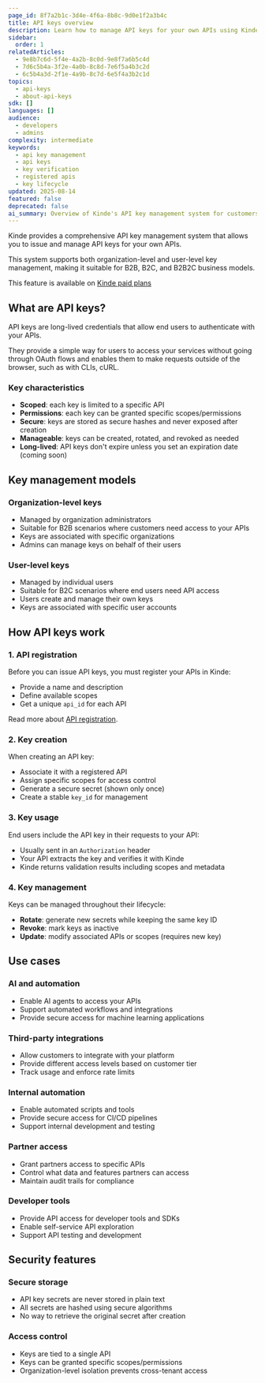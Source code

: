 ```yaml
---
page_id: 8f7a2b1c-3d4e-4f6a-8b8c-9d0e1f2a3b4c
title: API keys overview
description: Learn how to manage API keys for your own APIs using Kinde's API key management system
sidebar:
  order: 1
relatedArticles:
  - 9e8b7c6d-5f4e-4a2b-8c0d-9e8f7a6b5c4d
  - 7d6c5b4a-3f2e-4a0b-8c8d-7e6f5a4b3c2d
  - 6c5b4a3d-2f1e-4a9b-8c7d-6e5f4a3b2c1d
topics:
  - api-keys
  - about-api-keys
sdk: []
languages: []
audience:
  - developers
  - admins
complexity: intermediate
keywords:
  - api key management
  - api keys
  - key verification
  - registered apis
  - key lifecycle
updated: 2025-08-14
featured: false
deprecated: false
ai_summary: Overview of Kinde's API key management system for customers to issue and manage API keys for their own APIs.
---
```


Kinde provides a comprehensive API key management system that allows you to issue and manage API keys for your own APIs.

This system supports both organization-level and user-level key management, making it suitable for B2B, B2C, and B2B2C business models.

<Aside type="upgrade">

This feature is available on [Kinde paid plans](https://kinde.com/pricing/)

</Aside>

## What are API keys?

API keys are long-lived credentials that allow end users to authenticate with your APIs.

They provide a simple way for users to access your services without going through OAuth flows and enables them to make requests outside of the browser, such as with CLIs, cURL.

### Key characteristics

- **Scoped**: each key is limited to a specific API
- **Permissions**: each key can be granted specific scopes/permissions
- **Secure**: keys are stored as secure hashes and never exposed after creation
- **Manageable**: keys can be created, rotated, and revoked as needed
- **Long-lived**: API keys don't expire unless you set an expiration date (coming soon)

## Key management models

### Organization-level keys

- Managed by organization administrators
- Suitable for B2B scenarios where customers need access to your APIs
- Keys are associated with specific organizations
- Admins can manage keys on behalf of their users

### User-level keys

- Managed by individual users
- Suitable for B2C scenarios where end users need API access
- Users create and manage their own keys
- Keys are associated with specific user accounts

## How API keys work

### 1. API registration

Before you can issue API keys, you must register your APIs in Kinde:

- Provide a name and description
- Define available scopes
- Get a unique `api_id` for each API

Read more about [API registration](/developer-tools/your-apis/register-manage-apis/).

### 2. Key creation

When creating an API key:

- Associate it with a registered API
- Assign specific scopes for access control
- Generate a secure secret (shown only once)
- Create a stable `key_id` for management

### 3. Key usage

End users include the API key in their requests to your API:

- Usually sent in an `Authorization` header
- Your API extracts the key and verifies it with Kinde
- Kinde returns validation results including scopes and metadata

### 4. Key management

Keys can be managed throughout their lifecycle:

- **Rotate**: generate new secrets while keeping the same key ID
- **Revoke**: mark keys as inactive
- **Update**: modify associated APIs or scopes (requires new key)

## Use cases

### AI and automation

- Enable AI agents to access your APIs
- Support automated workflows and integrations
- Provide secure access for machine learning applications

### Third-party integrations

- Allow customers to integrate with your platform
- Provide different access levels based on customer tier
- Track usage and enforce rate limits

### Internal automation

- Enable automated scripts and tools
- Provide secure access for CI/CD pipelines
- Support internal development and testing

### Partner access

- Grant partners access to specific APIs
- Control what data and features partners can access
- Maintain audit trails for compliance

### Developer tools

- Provide API access for developer tools and SDKs
- Enable self-service API exploration
- Support API testing and development

## Security features

### Secure storage

- API key secrets are never stored in plain text
- All secrets are hashed using secure algorithms
- No way to retrieve the original secret after creation

### Access control

- Keys are tied to a single API
- Keys can be granted specific scopes/permissions
- Organization-level isolation prevents cross-tenant access

